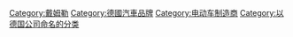 [[Category:戴姆勒|Category:戴姆勒]]
[[Category:德國汽車品牌|Category:德國汽車品牌]]
[[Category:电动车制造商|Category:电动车制造商]]
[[Category:以德国公司命名的分类|Category:以德国公司命名的分类]]